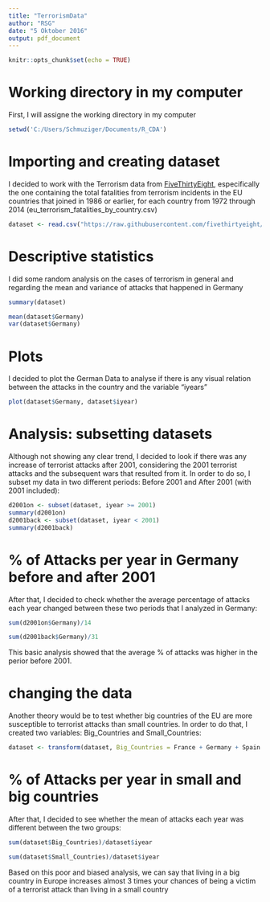 ```yaml
---
title: "TerrorismData"
author: "RSG"
date: "5 Oktober 2016"
output: pdf_document
---
```


```r

knitr::opts_chunk$set(echo = TRUE)
```

# Working directory in my computer

First, I will assigne the working directory in my computer

```r
setwd('C:/Users/Schmuziger/Documents/R_CDA')
```

# Importing and creating dataset

I decided to work with the Terrorism data from [FiveThirtyEight](https://github.com/fivethirtyeight/data), especifically the one containing the total fatalities from terrorism incidents in the EU countries that joined in 1986 or earlier, for each country from 1972 through 2014 (eu_terrorism_fatalities_by_country.csv) 

```r
dataset <- read.csv("https://raw.githubusercontent.com/fivethirtyeight/data/master/terrorism/eu_terrorism_fatalities_by_country.csv")
```

# Descriptive statistics

I did some random analysis on the cases of terrorism in general and regarding the mean and variance of attacks that happened in Germany

```r
summary(dataset)

mean(dataset$Germany)
var(dataset$Germany)
```

# Plots

I decided to plot the German Data to analyse if there is any visual relation between the attacks in the country and the variable "iyears"

```r
plot(dataset$Germany, dataset$iyear)
```

# Analysis: subsetting datasets

Although not showing any clear trend, I decided to look if there was any increase of terrorist attacks after 2001, considering the 2001 terrorist attacks and the subsequent wars that resulted from it. In order to do so, I subset my data in two different periods: Before 2001 and After 2001 (with 2001 included):

```r
d2001on <- subset(dataset, iyear >= 2001)
summary(d2001on)
d2001back <- subset(dataset, iyear < 2001)
summary(d2001back)
```

# % of Attacks per year in Germany before and after 2001

After that, I decided to check whether the average percentage of attacks each year changed between these two periods that I analyzed in Germany:

```r
sum(d2001on$Germany)/14

sum(d2001back$Germany)/31
```

This basic analysis showed that the average % of attacks was higher in the perior before 2001.

# changing the data

Another theory would be to test whether big countries of the EU are more susceptible to terrorist attacks than small countries. In order to do that, I created two variables: Big_Countries and Small_Countries:

```r
dataset <- transform(dataset, Big_Countries = France + Germany + Spain + United.Kingdom + Italy + Greece, Small_Countries = Luxembourg + Denmark + Belgium + Portugal + Ireland + Netherlands)
```

# % of Attacks per year in small and big countries

After that, I decided to see whether the mean of attacks each year was different between the two groups:

```r
sum(dataset$Big_Countries)/dataset$iyear

sum(dataset$Small_Countries)/dataset$iyear
```

Based on this poor and biased analysis, we can say that living in a big country in Europe increases almost 3 times your chances of being a victim of a terrorist attack than living in a small country